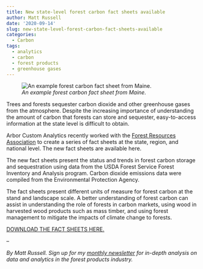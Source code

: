 ```yaml
---
title: New state-level forest carbon fact sheets available
author: Matt Russell
date: '2020-09-14'
slug: new-state-level-forest-carbon-fact-sheets-available
categories:
  - Carbon
tags:
  - analytics
  - carbon
  - forest products
  - greenhouse gases
---
```



![*An example forest carbon fact sheet from Maine.*](Maine.jpg)

Trees and forests sequester carbon dioxide and other greenhouse gases from the atmosphere. Despite the increasing importance of understanding the amount of carbon that forests can store and sequester, easy-to-access information at the state level is difficult to obtain. 

Arbor Custom Analytics recently worked with the [Forest Resources Association](https://www.forestresources.org/) to create a series of fact sheets at the state, region, and national level. The new fact sheets are available here.

The new fact sheets present the status and trends in forest carbon storage and sequestration using data from the USDA Forest Service Forest Inventory and Analysis program. Carbon dioxide emissions data were compiled from the Environmental Protection Agency.  

The fact sheets present different units of measure for forest carbon at the stand and landscape scale. A better understanding of forest carbon can assist in understanding the role of forests in carbon markets, using wood in harvested wood products such as mass timber, and using forest management to mitigate the impacts of climate change to forests. 

[DOWNLOAD THE FACT SHEETS HERE.](https://www.forestresources.org/policy-priorities/carbon-fact-sheets)

--

*By Matt Russell. Sign up for my [monthly newsletter](https://mailchi.mp/d96897dc0f46/arbor-analytics) for in-depth analysis on data and analytics in the forest products industry.*

